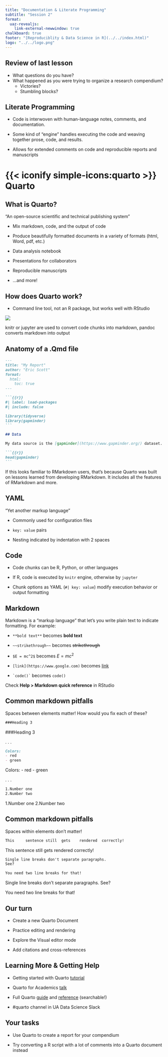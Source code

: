 ```yaml
---
title: "Documentation & Literate Programming"
subtitle: "Session 2"
format: 
  uaz-revealjs:
    link-external-newwindow: true
chalkboard: true
footer: "[Reproduciblity & Data Science in R](../../index.html)"
logo: "../../logo.png"
---
```


## Review of last lesson

-   What questions do you have?
-   What happened as you were trying to organize a research compendium?
    -   Victories?
    -   Stumbling blocks?

## Literate Programming

-   Code is interwoven with human-language notes, comments, and documentation.

-   Some kind of "engine" handles executing the code and weaving together prose, code, and results.

-   Allows for extended comments on code and reproducible reports and manuscripts

# {{< iconify simple-icons:quarto >}} Quarto

## What is Quarto?

"An open-source scientific and technical publishing system"

::: incremental
-   Mix markdown, code, and the output of code

-   Produce beautifully formatted documents in a variety of formats (html, Word, pdf, etc.)

-   Data analysis notebook

-   Presentations for collaborators

-   Reproducible manuscripts

-   ...and more!
:::

## How does Quarto work?

-   Command line tool, not an R package, but works well with RStudio

![](rstudio-qmd-how-it-works.png){fig-align="center"}

::: notes
knitr or jupyter are used to convert code chunks into markdown, pandoc converts markdown into output
:::

## Anatomy of a .Qmd file

```` .markdown
---
title: "My Report"
author: "Eric Scott"
format: 
  html:
    toc: true
---

```{{r}}
#| label: load-packages
#| include: false

library(tidyverse)
library(gapminder)
```

## Data

My data source is the [gapminder](https://www.gapminder.org/) dataset.

```{{r}}
head(gapminder)
```
````

::: notes
If this looks familiar to RMarkdown users, that's because Quarto was built on lessons learned from developing RMarkdown.
It includes all the features of RMarkdown and more.
:::

## YAML

"Yet another markup language"

-   Commonly used for configuration files

```{=html}
<!-- -->
```
-   `key: value` pairs

-   Nesting indicated by indentation with 2 spaces

## Code

-   Code chunks can be R, Python, or other languages

-   If R, code is executed by `knitr` engine, otherwise by `jupyter`

-   Chunk options as YAML (`#| key: value`) modify execution behavior or output formatting

## Markdown

Markdown is a "markup language" that let's you write plain text to indicate formatting.
For example:

-   `**bold text**` becomes **bold text**

-   `~~strikethrough~~` becomes ~~strikethrough~~

-   `$E = mc^2$` becomes $E = mc^2$

-   `[link](https://www.google.com)` becomes [link](https://www.google.com)

-   `` `code()` `` becomes `code()`

Check **Help \> Markdown quick reference** in RStudio

## Common markdown pitfalls

Spaces between elements matter!
How would you fix each of these?

``` markdown
###Heading 3
```

###Heading 3

. . .

``` markdown
Colors:
- red
- green
```

Colors: - red - green

. . .

``` markdown
1.Number one
2.Number two
```

1.Number one 2.Number two

## Common markdown pitfalls

Spaces within elements don't matter!

``` markdown
This     sentence still  gets    rendered  correctly!
```

This sentence still gets rendered correctly!

``` markdown
Single line breaks don't separate paragraphs.
See?

You need two line breaks for that!
```

Single line breaks don't separate paragraphs.
See?

You need two line breaks for that!

## Our turn

-   Create a new Quarto Document

-   Practice editing and rendering

-   Explore the Visual editor mode

-   Add citations and cross-references

## Learning More & Getting Help

-   Getting started with Quarto [tutorial](https://quarto.org/docs/get-started/hello/rstudio.html)

-   Quarto for Academics [talk](https://www.youtube.com/watch?v=EbAAmrB0luA&ab_channel=PositPBC)

-   Full Quarto [guide](https://quarto.org/docs/guide/) and [reference](https://quarto.org/docs/reference/) (searchable!)

-   #quarto channel in UA Data Science Slack

## Your tasks

-   Use Quarto to create a report for your compendium

-   Try converting a R script with a lot of comments into a Quarto document instead
